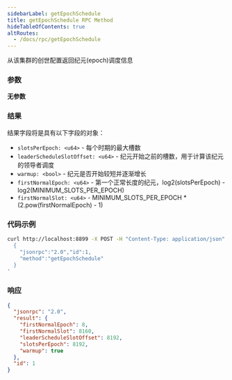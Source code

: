 ```yaml
---
sidebarLabel: getEpochSchedule
title: getEpochSchedule RPC Method
hideTableOfContents: true
altRoutes:
  - /docs/rpc/getEpochSchedule
---
```


从该集群的创世配置返回纪元(epoch)调度信息

<DocSideBySide>

<DocLeftSide>

### 参数

**无参数**

### 结果

结果字段将是具有以下字段的对象：

- `slotsPerEpoch: <u64>` - 每个时期的最大槽数
- `leaderScheduleSlotOffset: <u64>` - 纪元开始之前的槽数，用于计算该纪元的领导者调度
- `warmup: <bool>` - 纪元是否开始较短并逐渐增长
- `firstNormalEpoch: <u64>` - 第一个正常长度的纪元，log2(slotsPerEpoch) - log2(MINIMUM_SLOTS_PER_EPOCH)
- `firstNormalSlot: <u64>` - MINIMUM_SLOTS_PER_EPOCH \* (2.pow(firstNormalEpoch) - 1)

</DocLeftSide>

<DocRightSide>

### 代码示例

```bash
curl http://localhost:8899 -X POST -H "Content-Type: application/json" -d '
  {
    "jsonrpc":"2.0","id":1,
    "method":"getEpochSchedule"
  }
'
```

### 响应

```json
{
  "jsonrpc": "2.0",
  "result": {
    "firstNormalEpoch": 8,
    "firstNormalSlot": 8160,
    "leaderScheduleSlotOffset": 8192,
    "slotsPerEpoch": 8192,
    "warmup": true
  },
  "id": 1
}
```

</DocRightSide>
</DocSideBySide>
